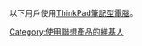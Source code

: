 以下用戶使用[[ThinkPad|ThinkPad]][[筆記型電腦|筆記型電腦]]。
{{User ThinkPad|nocat=yes}}
[[Category:使用聯想產品的維基人|Category:使用聯想產品的維基人]]